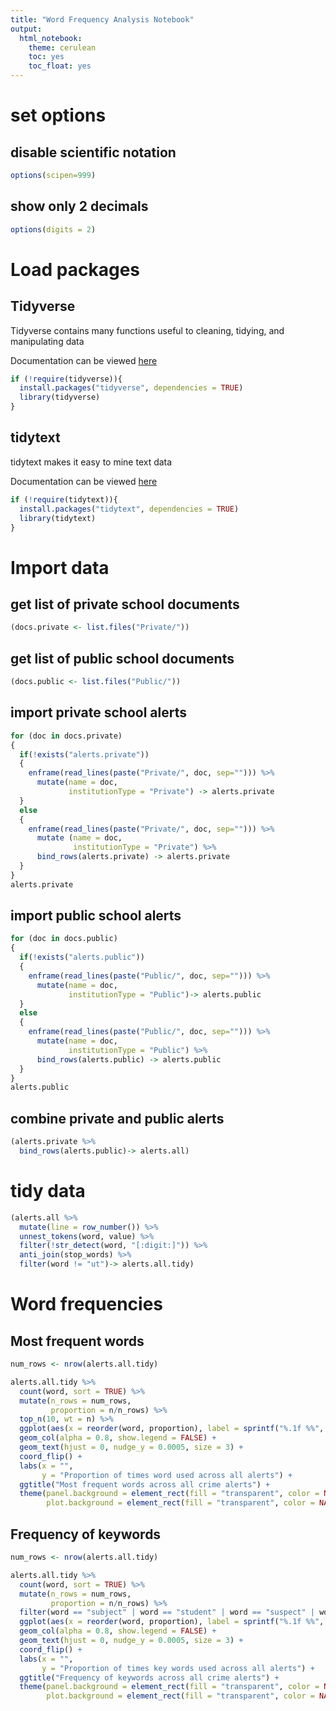 ```yaml
---
title: "Word Frequency Analysis Notebook"
output: 
  html_notebook:
    theme: cerulean
    toc: yes
    toc_float: yes
---
```


# set options {.tabset}

## disable scientific notation
```r
options(scipen=999)
```
## show only 2 decimals
```r
options(digits = 2)
```

# Load packages {.tabset}

## Tidyverse
Tidyverse contains many functions useful to cleaning, tidying, and manipulating data

Documentation can be viewed [here](https://www.tidyverse.org)

```r
if (!require(tidyverse)){
  install.packages("tidyverse", dependencies = TRUE)
  library(tidyverse)
}
```
## tidytext
tidytext makes it easy to mine text data

Documentation can be viewed [here](https://www.tidytextmining.com)

```r
if (!require(tidytext)){
  install.packages("tidytext", dependencies = TRUE)
  library(tidytext)
}
```

# Import data {.tabset}

## get list of private school documents

```r
(docs.private <- list.files("Private/"))
```
## get list of public school documents

```r
(docs.public <- list.files("Public/"))
```

## import private school alerts
```r
for (doc in docs.private)
{
  if(!exists("alerts.private"))
  {
    enframe(read_lines(paste("Private/", doc, sep=""))) %>%
      mutate(name = doc,
             institutionType = "Private") -> alerts.private
  }
  else
  {
    enframe(read_lines(paste("Private/", doc, sep=""))) %>%
      mutate (name = doc,
              institutionType = "Private") %>%
      bind_rows(alerts.private) -> alerts.private
  }
}
alerts.private
```
## import public school alerts
```r
for (doc in docs.public)
{
  if(!exists("alerts.public"))
  {
    enframe(read_lines(paste("Public/", doc, sep=""))) %>%
      mutate(name = doc,
             institutionType = "Public")-> alerts.public
  }
  else
  {
    enframe(read_lines(paste("Public/", doc, sep=""))) %>%
      mutate(name = doc,
             institutionType = "Public") %>%
      bind_rows(alerts.public) -> alerts.public
  }
}
alerts.public
```

## combine private and public alerts
```r
(alerts.private %>%
  bind_rows(alerts.public)-> alerts.all)
```

# tidy data {.tabset}

```r
(alerts.all %>%
  mutate(line = row_number()) %>%
  unnest_tokens(word, value) %>%
  filter(!str_detect(word, "[:digit:]")) %>%
  anti_join(stop_words) %>%
  filter(word != "ut")-> alerts.all.tidy)
```

# Word frequencies {.tabset}


## Most frequent words

```r

num_rows <- nrow(alerts.all.tidy)

alerts.all.tidy %>%
  count(word, sort = TRUE) %>%
  mutate(n_rows = num_rows,
         proportion = n/n_rows) %>%
  top_n(10, wt = n) %>%
  ggplot(aes(x = reorder(word, proportion), label = sprintf("%.1f %%", 100*proportion), y = proportion)) + 
  geom_col(alpha = 0.8, show.legend = FALSE) +
  geom_text(hjust = 0, nudge_y = 0.0005, size = 3) +
  coord_flip() +
  labs(x = "",
       y = "Proportion of times word used across all alerts") + 
  ggtitle("Most frequent words across all crime alerts") +
  theme(panel.background = element_rect(fill = "transparent", color = NA),
        plot.background = element_rect(fill = "transparent", color = NA))
```

## Frequency of keywords
```r
num_rows <- nrow(alerts.all.tidy)

alerts.all.tidy %>%
  count(word, sort = TRUE) %>%
  mutate(n_rows = num_rows,
         proportion = n/n_rows) %>%
  filter(word == "subject" | word == "student" | word == "suspect" | word == "victim" | word == "male" | word == "criminal" | word == "black" | word == "white" | word == "sexual" | word == "intoxication" | word == "unknown" | word == "crime" | word == "alcohol" | word == "use" | word == "person") %>%
  ggplot(aes(x = reorder(word, proportion), label = sprintf("%.1f %%", 100*proportion), y = proportion)) + 
  geom_col(alpha = 0.8, show.legend = FALSE) +
  geom_text(hjust = 0, nudge_y = 0.0005, size = 3) +
  coord_flip() +
  labs(x = "",
       y = "Proportion of times key words used across all alerts") + 
  ggtitle("Frequency of keywords across all crime alerts") +
  theme(panel.background = element_rect(fill = "transparent", color = NA),
        plot.background = element_rect(fill = "transparent", color = NA))
```






















